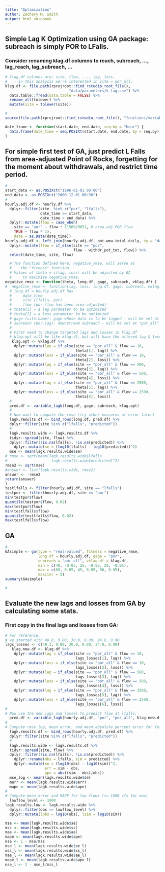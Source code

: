 ```yaml
---
title: "Optimization"
author: Zachary M. Smith
output: html_notebook
---
```


## Simple Lag K Optimization using GA package: subreach is simply POR to LFalls.
### Consider renaming klag.df columns to reach, subreach, ..., lag_reach, lag_subreach, ...
```r
# klag.df columns are: site, flow, ..., lag, loss.
#   - in this analysis we're interested in site = por_all.
klag.df <- file.path(rprojroot::find_rstudio_root_file(),
                             "data/parameters/k_lag.csv") %>% 
  data.table::fread(data.table = FALSE) %>%
  rename_all(tolower) %>%
  mutate(site = tolower(site))
```

```r
# 
source(file.path(rprojroot::find_rstudio_root_file(), "functions/variable_lagk_func_test.R"))
```

```r
date_frame <- function(start.date, end.date, seq.by = "hour") {
  data.frame(date_time = seq.POSIXt(start.date, end.date, by = seq.by))
}
```
## For simple first test of GA, just predict L Falls from area-adjusted Point of Rocks, forgetting for the moment about withdrawals, and restrict time period.
```r
# 
start_data <- as.POSIXct("1996-01-01 00:00")
end_data <- as.POSIXct("2000-12-01 00:00")
#
hourly.adj.df <- hourly.df %>%
  dplyr::filter(site  %in% c("por", "lfalls"),
                date_time >= start_data, 
                date_time < end_data) %>%
  dplyr::mutate(flow = case_when(
    site == "por" ~ flow * 11560/9651, # area-adj POR flow
    TRUE ~ flow * 1),
    date = as.Date(date_time))
hourly.adj.df <- left_join(hourly.adj.df, pot.wma.total.daily, by = "date") %>%
  dplyr::mutate(flow = if_else(site == "por",
                               flow - withdr_pot_tot, flow)) %>%
  select(date_time, site, flow)
```

```r
  # The function defined here, negative_rmse, will serve as 
  #    the "fitness" function.
  # Values of theta = c(lag, loss) will be adjusted by GA 
  #     to maximize negative_rmse.
negative_rmse <- function(theta, long.df, gage, subreach, vklag.df) {
#  negative_rmse <- function(lag, loss, long.df, gage, subreach, vklag.df) {
  # long.df = hourly.adj.df has 
  #     date_time
  #     site (lfalls, por)
  #     flow (por flow has been area-adjusted)
  # theta[1] = a lag parameter to be optimized
  # theta[2] = a loss parameter to be optimized
  # gage (site.name): gage whose data is to be lagged - will be set at "por""
  # subreach (por.lag): downstream subreach - will be set at "por_all"
  #
  # First need to change targeted lags and losses in klag.df
  # klag.opt will be like klag.df, but will have the altered lag & loss
   klag.opt <- vklag.df %>%
    dplyr::mutate(lag = if_else(site == "por_all" & flow == 10, 
                                theta[1], lag)) %>%
    dplyr::mutate(loss = if_else(site == "por_all" & flow == 10, 
                                theta[2], loss)) %>%
    dplyr::mutate(lag = if_else(site == "por_all" & flow == 500, 
                                theta[3], lag)) %>%
    dplyr::mutate(loss = if_else(site == "por_all" & flow == 500, 
                                theta[4], loss)) %>%
    dplyr::mutate(lag = if_else(site == "por_all" & flow == 2500, 
                                theta[5], lag)) %>%
    dplyr::mutate(loss = if_else(site == "por_all" & flow == 2500, 
                                theta[6], loss))
  #
  pred.df <- variable_lagk(long.df, gage, subreach, klag.opt)
  #
  # Now want to compute the rmse (try other measures of error later)
  lagk.results.df <- bind_rows(long.df, pred.df) %>%
  dplyr::filter(site %in% c("lfalls", "predicted"))
  #
  lagk.results.wide <- lagk.results.df %>%
  tidyr::spread(site, flow) %>%
  dplyr::filter(!is.na(lfalls), !is.na(predicted)) %>%
    dplyr::mutate(se = (log10(lfalls) - log10(predicted))^2)
  mse <- mean(lagk.results.wide$se)
# rmse <- sqrt(mean(lagk.results.wide$lfalls
#                  - lagk.results.wide$predicted)^2)
rmse2 <- sqrt(mse)
#answer <- list(lagk.results.wide, rmse2)
answer <- -rmse2
return(answer)
}
testlfalls <- filter(hourly.adj.df, site == "lfalls")
testpor <- filter(hourly.adj.df, site == "por")
min(testpor$flow)
quantile(testpor$flow, 0.02)
max(testpor$flow)
min(testlfalls$flow)
quantile(testlfalls$flow, 0.02)
max(testlfalls$flow)


```

## GA
```r
#
GAsimple <- ga(type = "real-valued", fitness = negative_rmse,
               long.df = hourly.adj.df, gage = "por", 
               subreach = "por_all", vklag.df = klag.df,
               min = c(40, -0.05, 25, -0.05, 20, -0.05), 
               max = c(60, 0.05, 45, 0.05, 30, 0.05),
               maxiter = 5)
summary(GAsimple)
```

```r
#

```
## Evaluate the new lags and losses from GA by calculating some stats.
### First copy in the final lags and losses from GA:
```r
# For reference, 
# we started with 48.0, 0.00, 30.0, 0.00, 24.0, 0.00
lags_losses <- c(48.1, 0.00, 30.0, 0.00, 24.0, 0.00)
   klag.new.df <- klag.df %>%
    dplyr::mutate(lag = if_else(site == "por_all" & flow == 10, 
                                lags_losses[1], lag)) %>%
    dplyr::mutate(loss = if_else(site == "por_all" & flow == 10, 
                                lags_losses[2], loss)) %>%
    dplyr::mutate(lag = if_else(site == "por_all" & flow == 500, 
                                lags_losses[3], lag)) %>%
    dplyr::mutate(loss = if_else(site == "por_all" & flow == 500, 
                                lags_losses[4], loss)) %>%
    dplyr::mutate(lag = if_else(site == "por_all" & flow == 2500, 
                                lags_losses[5], lag)) %>%
    dplyr::mutate(loss = if_else(site == "por_all" & flow == 2500, 
                                lags_losses[6], loss))
# 
# Now use the new lags and losses to predict flow at lfalls:
  pred.df <- variable_lagk(hourly.adj.df, "por", "por_all", klag.new.df)
#
# Compute rmse_log, mean error, and mean absolute percent error for full range of flows:
  lagk.results.df <- bind_rows(hourly.adj.df, pred.df) %>%
  dplyr::filter(site %in% c("lfalls", "predicted"))
  #
  lagk.results.wide <- lagk.results.df %>%
  tidyr::spread(site, flow) %>%
  dplyr::filter(!is.na(lfalls), !is.na(predicted)) %>%
    dplyr::rename(obs = lfalls, sim = predicted) %>%
    dplyr::mutate(se = (log10(obs) - log10(sim))^2,
                  err = sim - obs,
                  ape = abs((sim - obs)/obs))
  mse_log <- mean(lagk.results.wide$se)
  merr <- mean(lagk.results.wide$err)
  mape <- mean(lagk.results.wide$ape)
#
# Compute mean error and MAPE for low flows (<= 1000 cfs for now)  
  lowflow_level <- 1000
lagk.results.low <- lagk.results.wide %>%
  dplyr::filter(obs <= lowflow_level) %>%
  dplyr::mutate(lobs = log10(obs), lsim = log10(sim))

mse <- mean(lagk.results.wide$se)
mss <- mean(lagk.results.wide$ss)
mae <- mean(lagk.results.wide$ae)
mape <- mean(lagk.results.wide$ape)
nse <- 1 - mse/mss
mse_l <- mean(lagk.results.wide$se_l)
mss_l <- mean(lagk.results.wide$ss_l)
mae_l <- mean(lagk.results.wide$ae_l)
mape_l <- mean(lagk.results.wide$ape_l)
nse_l <- 1 - mse_l/mss_l

```
## 
